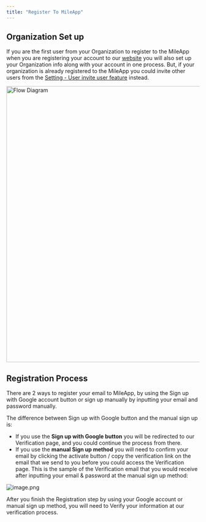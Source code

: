 ```yaml
---
title: "Register To MileApp"
---
```


## Organization Set up

If you are the first user from your Organization to register to the MileApp when you are registering your account to our [website](https://web.mile.app/) you will also set up your Organization info along with your account in one process. But, if your organization is already registered to the MileApp you could invite other users from the [Setting - User invite user feature](https://web.mile.app/setting/user) instead. 

<div style={{ textAlign: "center" }}>
  <img src="/images/image.png" alt="Flow Diagram" width="720" />
</div>


## Registration Process

There are 2 ways to register your email to MileApp, by using the Sign up with Google account button or sign up manually by inputting your email and password manually.

The difference between Sign up with Google button and the manual sign up is:

- If you use the **Sign up with Google button** you will be redirected to our Verification page, and you could continue the process from there.
- If you use the **manual Sign up method** you will need to confirm your email by clicking the activate button / copy the verification link on the email that we send to you before you could access the Verification page. This is the sample of the Verification email that you would receive after inputting your email & password at the manual sign up method:

![image.png](/images/image.png)

After you finish the Registration step by using your Google account or manual sign up method, you will need to Verify your information at our verification process.